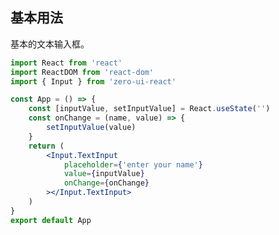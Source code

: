 ## 基本用法

基本的文本输入框。

```jsx
import React from 'react'
import ReactDOM from 'react-dom'
import { Input } from 'zero-ui-react'

const App = () => {
    const [inputValue, setInputValue] = React.useState('')
    const onChange = (name, value) => {
        setInputValue(value)
    }
    return (
        <Input.TextInput
            placeholder={'enter your name'}
            value={inputValue}
            onChange={onChange}
        ></Input.TextInput>
    )
}
export default App
```

